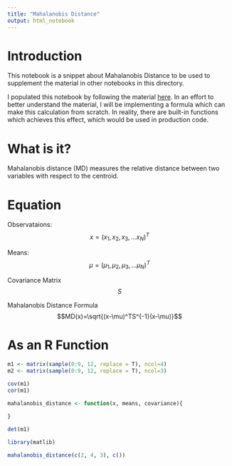 ```yaml
---
title: "Mahalanobis Distance"
output: html_notebook
---
```


# Introduction

This notebook is a snippet about Mahalanobis Distance to be used to supplement the material in other notebooks in this directory.

I populated this notebook by following the material [here](https://www.analyticsindiamag.com/understanding-mahalanobis-distance-and-its-use-cases/). In an effort to better understand the material, I will be implementing a formula which can make this calculation from scratch. In reality, there are built-in functions which achieves this effect, which would be used in production code.

# What is it?

Mahalanobis distance (MD) measures the relative distance between two variables with respect to the centroid.

# Equation

Observataions:
$$x = (x_1,x_2,x_3,...x_N)^T$$

Means:
$$\mu=(\mu_1,\mu_2,\mu_3,...\mu_N)^T$$

Covariance Matrix $$S$$

Mahalanobis Distance Formula
$$MD(x)=\sqrt{(x-\mu)^TS^{-1}(x-\mu)}$$

# As an R Function

```r
m1 <- matrix(sample(0:9, 12, replace = T), ncol=4)
m2 <- matrix(sample(0:9, 12, replace = T), ncol=3)

cov(m1)
cor(m1)

mahalanobis_distance <- function(x, means, covariance){
  
}

det(m1)

library(matlib)

mahalanobis_distance(c(2, 4, 3), c())

```
